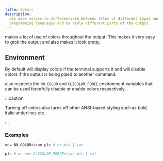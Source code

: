 ```yaml
---
title: Colors
description:
  pls uses colors to differentiate between files of different types and
  programming languages and to style different parts of the output.
---
```



<Pls /> makes a lot of use of colors throughout the output. This makes it very
easy to grok the output and also makes it look pretty.

## Environment

By default <Pls /> will display colors if the terminal supports it and will
disable colors if the output is being piped to another command.

<Pls /> also respects the `NO_COLOR` and `CLICOLOR_FORCE` environment variables
that can be used forcefully disable or enable colors respectively.

:::caution

Turning off colors also turns off other ANSI-based styling such as bold, italic
underlines etc.

:::

### Examples

```bash
env NO_COLOR=true pls # or pls | cat
```

<ColorsOff />

```bash
pls # or env CLICOLOR_FORCE=true pls | cat
```

<ColorsOn />
